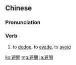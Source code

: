 {{also|避开}}
==Chinese==
{{zh-forms|s=避开}}

===Pronunciation===
{{zh-pron
|m=bìkāi
|c=bei6 hoi1
|cat=v
}}

===Verb===
{{zh-verb}}

# to [[dodge]], to [[evade]], to [[avoid]]

[[ko:避開]]
[[mg:避開]]
[[ja:避開]]